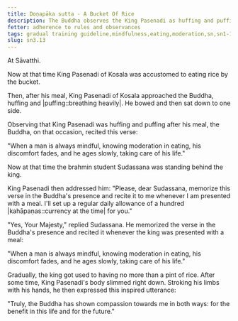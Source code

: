 ```yaml
---
title: Doṇapāka sutta - A Bucket Of Rice
description: The Buddha observes the King Pasenadi as huffing and puffing and advises him on moderation in eating.
fetter: adherence to rules and observances
tags: gradual training guideline,mindfulness,eating,moderation,sn,sn1-11,sn3
slug: sn3.13
---
```


At Sāvatthi.

Now at that time King Pasenadi of Kosala was accustomed to eating rice by the bucket.

Then, after his meal, King Pasenadi of Kosala approached the Buddha, huffing and |puffing::breathing heavily|. He bowed and then sat down to one side.

Observing that King Pasenadi was huffing and puffing after his meal, the Buddha, on that occasion, recited this verse:

"When a man is always mindful,
knowing moderation in eating,
his discomfort fades,
and he ages slowly, taking care of his life."

Now at that time the brahmin student Sudassana was standing behind the king.

King Pasenadi then addressed him: "Please, dear Sudassana, memorize this verse in the Buddha's presence and recite it to me whenever I am presented with a meal. I'll set up a regular daily allowance of a hundred |kahāpaṇas::currency at the time| for you."

"Yes, Your Majesty," replied Sudassana. He memorized the verse in the Buddha's presence and recited it whenever the king was presented with a meal:

"When a man is always mindful,
knowing moderation in eating,
his discomfort fades,
and he ages slowly, taking care of his life."

Gradually, the king got used to having no more than a pint of rice. After some time, King Pasenadi's body slimmed right down. Stroking his limbs with his hands, he then expressed this inspired utterance:

"Truly, the Buddha has shown compassion towards me in both ways: for the benefit in this life and for the future."
